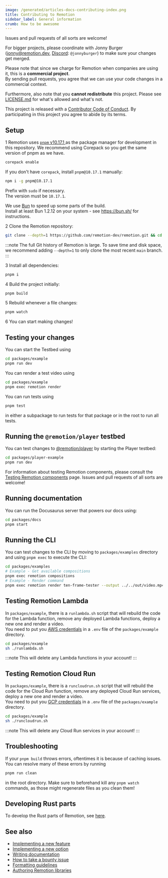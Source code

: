 ```yaml
---
image: /generated/articles-docs-contributing-index.png
title: Contributing to Remotion
sidebar_label: General information
crumb: How to be awesome
---
```


Issues and pull requests of all sorts are welcome!

For bigger projects, please coordinate with Jonny Burger (<a href="mailto:jonny@remotion.dev">jonny@remotion.dev</a>, <a href="https://remotion.dev/discord">Discord</a>: <code>@jonnyburger</code>) to make sure your changes get merged.

Please note that since we charge for Remotion when companies are using it, this is a **commercial project**.  
By sending pull requests, you agree that we can use your code changes in a commercial context.

Furthermore, also note that you **cannot redistribute** this project. Please see [LICENSE.md](https://remotion.dev/license) for what's allowed and what's not.

This project is released with a [Contributor Code of Conduct](https://remotion.dev/coc). By participating in this project you agree to abide by its terms.

## Setup

<Step>1</Step> Remotion uses
<a href="https://pnpm.io/">
  <code>pnpm</code> v10.17.1
</a>
as the package manager for development in this repository. We recommend using Corepack so you get the same version of pnpm as we have. <br />

```sh
corepack enable
```

If you don't have `corepack`, install `pnpm@10.17.1` manually:

```sh
npm i -g pnpm@10.17.1
```

Prefix with `sudo` if necessary.  
The version must be `10.17.1`.

We use [Bun](https://bun.sh) to speed up some parts of the build.  
Install at least Bun 1.2.12 on your system - see https://bun.sh/ for instructions.

<Step>2</Step> Clone the Remotion repository:

```sh
git clone --depth=1 https://github.com/remotion-dev/remotion.git && cd remotion
```

:::note
The full Git history of Remotion is large. To save time and disk space, we recommend adding `--depth=1` to only clone the most recent `main` branch.
:::

<Step>3</Step> Install all dependencies:

```sh
pnpm i
```

<Step>4</Step> Build the project initially:

```sh
pnpm build
```

<Step>5</Step> Rebuild whenever a file changes:

```sh
pnpm watch
```

<Step>6</Step> You can start making changes!

## Testing your changes

You can start the Testbed using

```sh
cd packages/example
pnpm run dev
```

You can render a test video using

```sh
cd packages/example
pnpm exec remotion render
```

You can run tests using

```sh
pnpm test
```

in either a subpackage to run tests for that package or in the root to run all tests.

## Running the `@remotion/player` testbed

You can test changes to [@remotion/player](https://remotion.dev/docs/player) by starting the Player testbed:

```sh
cd packages/player-example
pnpm run dev
```

For information about testing Remotion components, please consult the [Testing Remotion components](/docs/testing) page. Issues and pull requests of all sorts are welcome!

## Running documentation

You can run the Docusaurus server that powers our docs using:

```sh
cd packages/docs
pnpm start
```

## Running the CLI

You can test changes to the CLI by moving to `packages/examples` directory and using `pnpm exec` to execute the CLI:

```sh
cd packages/examples
# Example - Get available compositions
pnpm exec remotion compositions
# Example - Render command
pnpm exec remotion render ten-frame-tester --output ../../out/video.mp4
```

## Testing Remotion Lambda

In `packages/example`, there is a `runlambda.sh` script that will rebuild the code for the Lambda function, remove any deployed Lambda functions, deploy a new one and render a video.  
You need to put you [AWS credentials](/docs/lambda/authentication) in a `.env` file of the `packages/example` directory.

```sh
cd packages/example
sh ./runlambda.sh
```

:::note
This will delete any Lambda functions in your account!
:::

## Testing Remotion Cloud Run

In `packages/example`, there is a `runcloudrun.sh` script that will rebuild the code for the Cloud Run function, remove any deployed Cloud Run services, deploy a new one and render a video.  
You need to put you [GCP credentials](/docs/cloudrun/generate-env) in a `.env` file of the `packages/example` directory.

```sh
cd packages/example
sh ./runcloudrun.sh
```

:::note
This will delete any Cloud Run services in your account!
:::

## Troubleshooting

If your `pnpm build` throws errors, oftentimes it is because of caching issues. You can resolve many of these errors by running

```ts
pnpm run clean
```

in the root directory. Make sure to beforehand kill any `pnpm watch` commands, as those might regenerate files as you clean them!

## Developing Rust parts

To develop the Rust parts of Remotion, see [here](/docs/contributing/rust).

## See also

- [Implementing a new feature](/docs/contributing/feature)
- [Implementing a new option](/docs/contributing/option)
- [Writing documentation](/docs/contributing/docs)
- [How to take a bounty issue](/docs/contributing/bounty)
- [Formatting guidelines](/docs/contributing/formatting)
- [Authoring Remotion libraries](/docs/authoring-packages)
